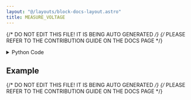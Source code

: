 ```yaml
---
layout: "@/layouts/block-docs-layout.astro"
title: MEASURE_VOLTAGE
---
```


{/* DO NOT EDIT THIS FILE! IT IS BEING AUTO GENERATED */}
{/* PLEASE REFER TO THE CONTRIBUTION GUIDE ON THE DOCS PAGE */}


<PythonDocsDisplay docstring={docstring} />

<details>
<summary>Python Code</summary>

```python
import serial
import traceback
from flojoy import flojoy, SerialConnection, TextBlob, Scalar, DataContainer
from typing import cast, Optional


@flojoy(deps={"pyserial": "3.5"}, inject_connection=True)
def MEASURE_VOLTAGE(
    connection: SerialConnection, default: Optional[DataContainer] = None
) -> Scalar | TextBlob:
    """The MEASURE_VOLTAGE node queries an instrument's measured output voltage, such as a DMM or power supply.

    Inputs
    ------
    default: DataContainer
        Any DataContainer - likely connected to the output of the OPEN_SERIAL node.

    Parameters
    ----------
    connection: Serial
        The open serial connection with the instrument.

    Returns
    -------
    Scalar|TextBlob
        The measured voltage as a Scalar or an exception error as a TextBlob.
    """

    # Start serial communication with the instrument
    ser = cast(serial.Serial, connection.get_handle())

    if ser is None:
        raise ValueError("Serial communication is not open")

    CMD = "MEASURE:VOLTAGE:DC?\n\r"

    ser.write(CMD.encode())

    resp = ser.readline().decode()

    try:
        resp = float(resp.rstrip("\n"))
    except:
        print(
            "Could not convert instrument response to a float", traceback.format_exc()
        )
        return TextBlob(resp)

    return Scalar(resp)

```

[Find this Flojoy Block on GitHub](https://github.com/flojoy-ai/blocks/blob/main/blocks/IO/PROTOCOLS/SCPI/MEASURE_VOLTAGE/MEASURE_VOLTAGE.py)

</details>

## Example


<GetHelpWidget />


<AppDisplay app={app} blockName="MEASURE_VOLTAGE" client:visible />


<Example />

{/* DO NOT EDIT THIS FILE! IT IS BEING AUTO GENERATED */}
{/* PLEASE REFER TO THE CONTRIBUTION GUIDE ON THE DOCS PAGE */}
